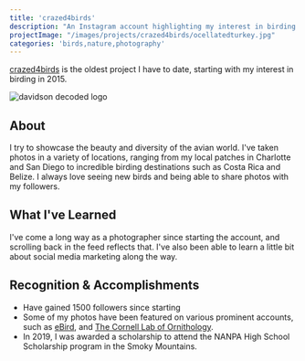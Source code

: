 ```yaml
---
title: 'crazed4birds'
description: "An Instagram account highlighting my interest in birding and nature photography."
projectImage: "/images/projects/crazed4birds/ocellatedturkey.jpg"
categories: 'birds,nature,photography'
---
```


[crazed4birds](https://www.instagram.com/crazed4birds/) is the oldest
project I have to date, starting with my interest in birding in 2015.

<Image priority height={720} width={1080} alt="davidson decoded logo" src="/images/projects/crazed4birds/ocellatedturkey.jpg"/>

## About 
I try to showcase the beauty and diversity of the avian world. I've taken photos
in a variety of locations, ranging from my local patches in Charlotte and San Diego
to incredible birding destinations such as Costa Rica and Belize. I always love
seeing new birds and being able to share photos with my followers.

## What I've Learned
I've come a long way as a photographer since starting the account, and scrolling
back in the feed reflects that. I've also been able to learn a little bit about
social media marketing along the way.

## Recognition & Accomplishments
- Have gained 1500 followers since starting
- Some of my photos have been featured on various prominent accounts, such as
[eBird](https://www.instagram.com/p/B1mexbRgakK/), and 
[The Cornell Lab of Ornithology](https://www.instagram.com/p/Cdix3GhMYer/?utm_source=ig_web_copy_link).
- In 2019, I was awarded a scholarship to attend the NANPA High School 
Scholarship program in the Smoky Mountains.